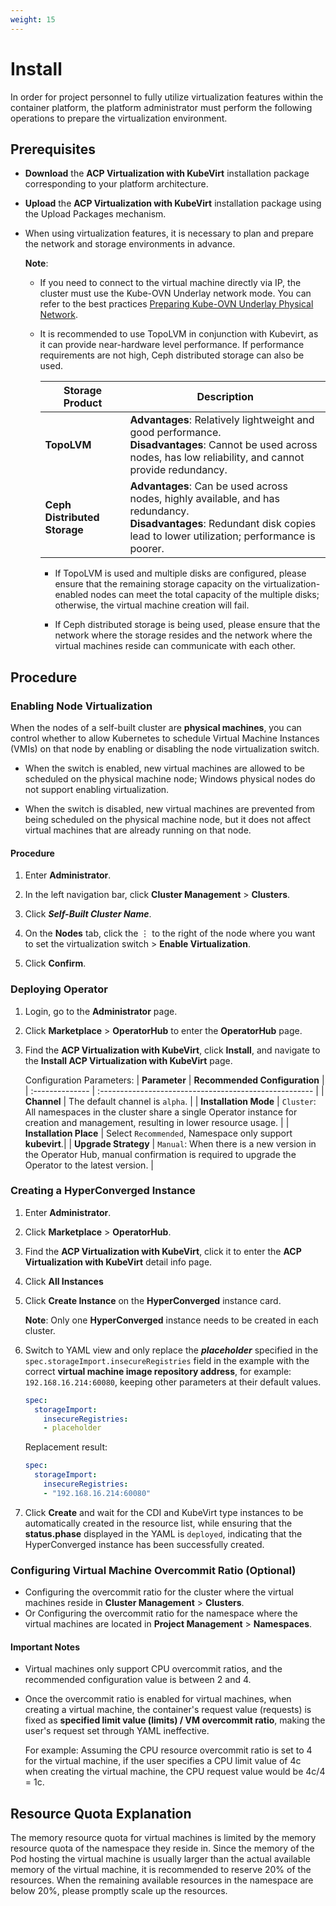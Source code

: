 ```yaml
---
weight: 15
---
```


# Install

In order for project personnel to fully utilize virtualization features within the container platform, the platform administrator must perform the following operations to prepare the virtualization environment.

## Prerequisites

- **Download** the **ACP Virtualization with KubeVirt** installation package corresponding to your platform architecture.
- **Upload** the **ACP Virtualization with KubeVirt** installation package using the Upload Packages mechanism.
- When using virtualization features, it is necessary to plan and prepare the network and storage environments in advance.

    **Note**:
    - If you need to connect to the virtual machine directly via IP, the cluster must use the Kube-OVN Underlay network mode. You can refer to the best practices [Preparing Kube-OVN Underlay Physical Network](/configure/networking/how_to/kubeovn_underlay_py.mdx).
    - It is recommended to use TopoLVM in conjunction with Kubevirt, as it can provide near-hardware level performance. If performance requirements are not high, Ceph distributed storage can also be used.

        | Storage Product           | Description                                                  |
        | --------------------- | --------------------------------------------------------- |
        | **TopoLVM**          | **Advantages**: Relatively lightweight and good performance.<br />**Disadvantages**: Cannot be used across nodes, has low reliability, and cannot provide redundancy.      |
        | **Ceph Distributed Storage** | **Advantages**: Can be used across nodes, highly available, and has redundancy.<br />**Disadvantages**: Redundant disk copies lead to lower utilization; performance is poorer. |

        - If TopoLVM is used and multiple disks are configured, please ensure that the remaining storage capacity on the virtualization-enabled nodes can meet the total capacity of the multiple disks; otherwise, the virtual machine creation will fail.

        - If Ceph distributed storage is being used, please ensure that the network where the storage resides and the network where the virtual machines reside can communicate with each other.

## Procedure

<Steps>

### Enabling Node Virtualization

When the nodes of a self-built cluster are **physical machines**, you can control whether to allow Kubernetes to schedule Virtual Machine Instances (VMIs) on that node by enabling or disabling the node virtualization switch.

- When the switch is enabled, new virtual machines are allowed to be scheduled on the physical machine node; Windows physical nodes do not support enabling virtualization.

- When the switch is disabled, new virtual machines are prevented from being scheduled on the physical machine node, but it does not affect virtual machines that are already running on that node.

#### Procedure

1. Enter **Administrator**.

2. In the left navigation bar, click **Cluster Management** > **Clusters**.

3. Click ***Self-Built Cluster Name***.

4. On the **Nodes** tab, click the ⋮ to the right of the node where you want to set the virtualization switch > **Enable Virtualization**.

5. Click **Confirm**.

### Deploying Operator
1. Login, go to the **Administrator** page.

2. Click **Marketplace** > **OperatorHub** to enter the **OperatorHub** page.

3. Find the **ACP Virtualization with KubeVirt**, click **Install**, and navigate to the **Install ACP Virtualization with KubeVirt** page.

    Configuration Parameters:
    | **Parameter**   | **Recommended Configuration**                          |
    | :-------------- | :----------------------------------------------------- |
    | **Channel**   | The default channel is `alpha`.                        |
    | **Installation Mode** | `Cluster`: All namespaces in the cluster share a single Operator instance for creation and management, resulting in lower resource usage. |
    | **Installation Place** | Select `Recommended`, Namespace only support **kubevirt**.|
    | **Upgrade Strategy** | `Manual`: When there is a new version in the Operator Hub, manual confirmation is required to upgrade the Operator to the latest version. |

### Creating a HyperConverged Instance

1. Enter **Administrator**.

2. Click **Marketplace** > **OperatorHub**.

2. Find the **ACP Virtualization with KubeVirt**, click it to enter the **ACP Virtualization with KubeVirt** detail info page.

3. Click **All Instances**

4. Click **Create Instance** on the **HyperConverged** instance card.

   **Note**: Only one **HyperConverged** instance needs to be created in each cluster.

5. Switch to YAML view and only replace the ***placeholder*** specified in the `spec.storageImport.insecureRegistries` field in the example with the correct **virtual machine image repository address**, for example: `192.168.16.214:60080`, keeping other parameters at their default values.

   ```yaml
   spec:
     storageImport:
       insecureRegistries:
       - placeholder
   ```

   Replacement result:

   ```yaml
   spec:
     storageImport:
       insecureRegistries:
       - "192.168.16.214:60080"
   ```

6. Click **Create** and wait for the CDI and KubeVirt type instances to be automatically created in the resource list, while ensuring that the **status.phase** displayed in the YAML is `deployed`, indicating that the HyperConverged instance has been successfully created.

### Configuring Virtual Machine Overcommit Ratio (Optional)

- Configuring the overcommit ratio for the cluster where the virtual machines reside in **Cluster Management** > **Clusters**.
- Or Configuring the overcommit ratio for the namespace where the virtual machines are located in **Project Management** > **Namespaces**.

#### Important Notes

- Virtual machines only support CPU overcommit ratios, and the recommended configuration value is between 2 and 4.

- Once the overcommit ratio is enabled for virtual machines, when creating a virtual machine, the container's request value (requests) is fixed as **specified limit value (limits) / VM overcommit ratio**, making the user's request set through YAML ineffective.

  For example: Assuming the CPU resource overcommit ratio is set to 4 for the virtual machine, if the user specifies a CPU limit value of 4c when creating the virtual machine, the CPU request value would be 4c/4 = 1c.

</Steps>

## Resource Quota Explanation

The memory resource quota for virtual machines is limited by the memory resource quota of the namespace they reside in. Since the memory of the Pod hosting the virtual machine is usually larger than the actual available memory of the virtual machine, it is recommended to reserve 20% of the resources. When the remaining available resources in the namespace are below 20%, please promptly scale up the resources.
